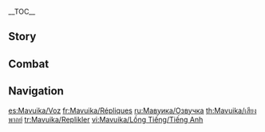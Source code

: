 {{CharacterTabs}}
{{LanguageTabs}}
__TOC__
==Story==
{{VO/Story
|character           = Mavuika
|language            = en
|name                = Mavuika

<!-- Hello -->
|vo_01_01_title      = Hello
|vo_01_01_file       = VO_{language}{character} Hello.ogg
|vo_01_01_tx         = With the flames to guide us across time, we took a land shrouded in darkness, and used our own blood and tears to forge it into a home. Now, our journey continues, and a new chapter awaits. As the current [[Pyro Archon]], allow me, Mavuika, to light your way forward.

<!-- Chats -->
|vo_02_01_title      = Chat: Adventures
|vo_02_01_file       = VO_{language}{character} Chat - Adventures.ogg
|vo_02_01_tx         = Exploration and trials... Heh, adventuring is right up my alley.

|vo_02_02_title      = Chat: Experience
|vo_02_02_file       = VO_{language}{character} Chat - Experience.ogg
|vo_02_02_tx         = Instead of confining themselves to the heavens, [[god]]s should broaden their horizons in the world below.

|vo_02_03_title      = Chat: Light
|vo_02_03_file       = VO_{language}{character} Chat - Light.ogg
|vo_02_03_tx         = Many insects have a compulsion to follow the light, and humans are the same &mdash; except we call that light, "hope."

<!-- Weather -->
|vo_03_01_title      = When It Snows
|vo_03_01_file       = VO_{language}{character} When It Snows.ogg
|vo_03_01_tx         = Ah, nice and cool. [[Natlan]] doesn't have places like this.

|vo_03_02_title      = When the Sun Is Out
|vo_03_02_file       = VO_{language}{character} When the Sun Is Out.ogg
|vo_03_02_tx         = Weather like this is perfect for enjoying the outdoors. Wanna go for a spin? Here, hop on.

|vo_03_03_title      = After the Rain
|vo_03_03_file       = VO_{language}{character} After the Rain.ogg
|vo_03_03_tx         = Ah, you're dripping wet. That must be uncomfortable... Let's take a break. I'll use my fire to dry you off.

|vo_03_04_title      = In the Desert
|vo_03_04_file       = VO_{language}{character} In the Desert.ogg
|vo_03_04_tx         = Sand is the natural enemy of fire and civilization. In the desert, ruins are all that remain to tell the story of the past.

<!-- Greetings -->
|vo_04_01_title      = Good Morning
|vo_04_01_file       = VO_{language}{character} Good Morning.ogg
|vo_04_01_tx         = After waking up, I always go over the plan for the day in my head... Unfortunately, sleeping in is never on the agenda.

|vo_04_02_title      = Good Afternoon
|vo_04_02_file       = VO_{language}{character} Good Afternoon.ogg
|vo_04_02_tx         = Have you had lunch? The [[Collective of Plenty]] sent over some fresh fruit &mdash; the perfect thing to round out a meal. Here, try some.

|vo_04_03_title      = Good Evening
|vo_04_03_file       = VO_{language}{character} Good Evening.ogg
|vo_04_03_tx         = Hm, so this is the proposal and approximate budget to rebuild the roads in the [[Children of Echoes]]... Oh, good evening. Is it that late already?

|vo_04_04_title      = Good Night
|vo_04_04_file       = VO_{language}{character} Good Night.ogg
|vo_04_04_tx         = Good Night! I'm going to take it easy and wrap up some work. Oh, don't worry &mdash; I see keeping busy as a great way to relax.

<!-- About -->
|vo_05_01_title      = About {character}: Hair
|vo_05_01_file       = VO_{language}{character} About {character} - Hair.ogg
|vo_05_01_tx         = Oh, my hair? Don't worry, these are friendly flames &mdash; they won't burn you or incinerate anything. Although, I think our enemies will find that it's a bad idea to play with fire, if you know what I mean.

|vo_05_02_title      = About {character}: Message
|vo_05_02_quest      = Black Stone Under a White Stone
|vo_05_02_friendship = 4
|vo_05_02_file       = VO_{language}{character} About {character} - Message.ogg
|vo_05_02_tx         = Every Pyro Archon throughout Natlan's history has left behind important knowledge and memories within the [[Sacred Flame]], for the benefit of future successors. When inherited, the sheer amount of information can impact your sense of self. So, I chose to leave behind this phrase, "Before you become one with flame, be proud of who you are now."

<!-- About Us -->
|vo_06_01_title      = About Us: Fighting Side By Side
|vo_06_01_quest      = Incandescent Ode of Resurrection
|vo_06_01_file       = VO_{language}{character} About Us - Fighting Side By Side.ogg
|vo_06_01_tx         = A plan is a reliable guide, but it's not an unchangeable or divine decree. Five hundred years ago, I could never have anticipated your arrival. But, after meeting you, I knew factoring you into my plan would be worth it. Judging from the outcome, choosing to fight by your side was unequivocally the right choice.

|vo_06_02_title      = About Us: [[Ancient Name]]s
|vo_06_02_quest      = Incandescent Ode of Resurrection
|vo_06_02_friendship = 6
|vo_06_02_file       = VO_{language}{character} About Us - Ancient Names.ogg
|vo_06_02_tx         = You may not have realized this, but your ancient name, Tumaini, will have a significant impact on Natlan for years to come. When future generations speak this name, they will think about this battle and the efforts of all our heroes. Our names &mdash; Tumaini and Kiongozi &mdash; are now linked and will live on in perpetuity.

<!-- Miscellany I -->
|vo_07_01_title      = About the [[Vision]]
|vo_07_01_friendship = 4
|vo_07_01_file       = VO_{language}{character} About the Vision.ogg
|vo_07_01_tx         = For humans, Visions and Ancient Names are both gifts from the gods, where the former bestows [[Element]]al power and the latter spiritual inspiration. However, I have always believed that no external factor is a condition for greatness &mdash; heroism comes from within.

|vo_07_02_title      = Something to Share
|vo_07_02_file       = VO_{language}{character} Something to Share.ogg
|vo_07_02_tx         = When I was little, my father told me that a barrel can only hold as much water as the shortest plank. If you want to reach your full potential, you need to be willing to become the weakest link, to acknowledge your shortcomings and learn from others. That doesn't make you a failure, it pushes you to succeed.

|vo_07_03_title      = Interesting Things
|vo_07_03_file       = VO_{language}{character} Interesting Things.ogg
|vo_07_03_tx         = [[Yumkasaur Whelp|Baby Yumkasaurs]] are incredibly cute, and my [[Saurian]] companion, [[Hitata]], was especially clingy. He used to jump into my arms the minute he saw me, even from quite a distance. My sister, [[Hine]], would get so jealous &mdash; whenever she saw Hitata run towards me, she would do the same. Before I knew it, I would have an armful of baby Saurian and baby sister at the same time, haha.
|vo_07_03_mention    = Hine

<!-- About Others -->
|vo_08_01_title      = About [[Xilonen]]
|vo_08_01_friendship = 4
|vo_08_01_file       = VO_{language}{character} About Xilonen.ogg
|vo_08_01_tx         = Xilonen is one of the best craftsmen in Natlan. She has the ability to forge Ancient Names and is well-versed in [[Secret Source]] technology. Not to mention, she never backs away from a challenge, even when it's completely uncharted territory. The process isn't without twists and turns &mdash; like design changes and other modifications &mdash; but the results speak for themselves.
|vo_08_01_mention    = Xilonen

|vo_08_02_title      = About [[Citlali]]
|vo_08_02_quest      = The Rainbow Destined to Burn
|vo_08_02_friendship = 4
|vo_08_02_file       = VO_{language}{character} About Citlali.ogg
|vo_08_02_tx         = Many people find her strange or difficult to get along with. But, this is how I see it &mdash; Citlali doesn't concern herself with trivial matters, but she's always there when it counts. I'm sure you've seen that for yourself. She's someone who can easily tunnel vision and get herself embroiled in trouble, so I try to keep certain things from her. But, she can see right through me... She's too sharp.
|vo_08_02_mention    = Citlali

|vo_08_03_title      = About [[Chasca]]
|vo_08_03_quest      = Incandescent Ode of Resurrection
|vo_08_03_friendship = 4
|vo_08_03_file       = VO_{language}{character} About Chasca.ogg
|vo_08_03_tx         = Being able to survive under the influence of [[Abyss]]al corrosion was already a miracle, but thanks to the people and Saurians of this land, she even found a reason not just to survive, but to live. I have every faith in her fortitude, but I will still do what I can to make this land a "gentler" place &mdash; even the strongest among us need a break sometimes.
|vo_08_03_mention    = Chasca

|vo_08_04_title      = About [[Ororon]]
|vo_08_04_quest      = The Rainbow Destined to Burn
|vo_08_04_friendship = 4
|vo_08_04_file       = VO_{language}{character} About Ororon.ogg
|vo_08_04_tx         = In my opinion, Ororon's true personality is very different from what he projects on the outside &mdash; like lava covered in ice. [[Masters of the Night-Wind|His tribe]] and his friends bring him peace, but his drive to protect them and his need to become a hero leave him restless. It's inadvisable to act on impulse, but these are precious qualities all the same.
|vo_08_04_mention    = Ororon

|vo_08_05_title      = About [[Iansan]]: Being Targeted
|vo_08_05_friendship = 4
|vo_08_05_file       = VO_{language}{character} About Iansan - Being Targeted.ogg
|vo_08_05_tx         = A lot of people underestimated Iansan during her first few [[Pilgrimage]]s after receiving her Ancient Name, and singled her out during the team stage as an easy target. Even though she never lost, the constant challengers drained her stamina and affected her ranking, which only made people more likely to target her...
|vo_08_05_mention    = Iansan

|vo_08_06_title      = About Iansan: Proving Yourself
|vo_08_06_friendship = 4
|vo_08_06_file       = VO_{language}{character} About Iansan - Proving Yourself.ogg
|vo_08_06_tx         = My advice to her was this &mdash; people are less likely to mess with someone whose strength is undeniable, so all she needed to do was to prove it. Well, she decided to do just that... by challenging me in the arena, hahaha. Yeah, I definitely didn't see that coming! In the end, she put up quite the fight, and no one underestimated her again.
|vo_08_06_mention    = Iansan

|vo_08_07_title      = About [[Mualani]]
|vo_08_07_quest      = Black Stone Under a White Stone
|vo_08_07_friendship = 4
|vo_08_07_file       = VO_{language}{character} About Mualani.ogg
|vo_08_07_tx         = In terms of personality, Mualani and [[Tupac]] are completely different, and yet both inherited the name, Umoja. Unity lies not in a particular action, but in a state of mind &mdash; a willingness to give your all for your nation, family and friends. But, I doubt Mualani was thinking about any of that back then. She knew one thing to be true &mdash; that [[Kachina]]'s life was worth any risk to her own.
|vo_08_07_mention    = Mualani,Tupac,Kachina

|vo_08_08_title      = About [[Kinich]]
|vo_08_08_quest      = Black Stone Under a White Stone
|vo_08_08_friendship = 4
|vo_08_08_file       = VO_{language}{character} About Kinich.ogg
|vo_08_08_tx         = In addition to the [[Turnfire]], Malipo has another meaning, "cost" or "price." It may seem less overtly heroic compared to the other Ancient Names, but in truth, Malipo teaches us to be calm and analytical &mdash; to ask the questions people may not want to hear. Without people who possess these qualities, it's just too easy for the rest of us to act on impulse and emotion, and make decisions we'll come to regret.
|vo_08_08_mention    = Kinich

|vo_08_09_title      = About [[Kachina]]
|vo_08_09_quest      = Black Stone Under a White Stone
|vo_08_09_friendship = 4
|vo_08_09_file       = VO_{language}{character} About Kachina.ogg
|vo_08_09_tx         = After you rescued Kachina from the [[Night Kingdom]], I visited her family with Chief [[Pacal]], and brought a few gifts to once again apologize for what happened. Kachina's time in the Night Kingdom left her with many scars she will have to carry into the future &mdash; scars she should never have had to bear... And for that, the fault is mine.
|vo_08_09_mention    = Kachina,Pacal

|vo_08_10_title      = About [[Varesa]]
|vo_08_10_friendship = 4
|vo_08_10_file       = VO_{language}{character} About Varesa.ogg
|vo_08_10_tx         = During the Pilgrimage, I cover all the expenses at the [[Weary Inn]], and without fail, there's always an order for a party tray for eighty. I used to assume it was someone ordering for a large group of friends, but as it turns out... Varesa ordered it all for herself.
|vo_08_10_mention    = Varesa

|vo_08_11_title      = About [[Ifa]]
|vo_08_11_friendship = 4
|vo_08_11_file       = VO_{language}{character} About Ifa.ogg
|vo_08_11_tx         = The truly great doctors often possess vast medical knowledge as well as great communication skills. And, when the patient and the doctor do not speak the same language, observation and empathy become even more important. That's why Ifa can make friends with just about anyone.<br>Suffice it to say, if someone is on bad terms with Ifa &mdash; human or saurian &mdash; I doubt the problem lies with him, haha.
|vo_08_11_mention    = Ifa

|vo_08_12_title      = About [[The Captain]]
|vo_08_12_quest      = Incandescent Ode of Resurrection
|vo_08_12_friendship = 4
|vo_08_12_file       = VO_{language}{character} About The Captain.ogg
|vo_08_12_tx         = For him, I suspect the past five hundred years felt endless. When someone is deprived of death, life becomes a journey with no end, and the human spirit easily grows weary. And yet, he managed to seize the only chance of victory to arrive at the end he sought all along. I have great respect for warriors like him.
|vo_08_12_mention    = Capitano

|vo_08_13_title      = About [[The Seven]]
|vo_08_13_quest      = Incandescent Ode of Resurrection
|vo_08_13_friendship = 4
|vo_08_13_file       = VO_{language}{character} About The Seven.ogg
|vo_08_13_tx         = To be quite honest, you likely know them better than me. However, their nations continue to survive and thrive to this day, and that would be impossible without strong leadership. Once this chapter of Natlan's history comes to a close, I plan on strengthening our relationship with other nations so that Natlan can continue to grow.

|vo_08_14_title      = About [[Yumemizuki Mizuki]]
|vo_08_14_friendship = 4
|vo_08_14_file       = VO_{language}{character} About Yumemizuki Mizuki.ogg
|vo_08_14_tx         = Ah, she left a very positive impression. When she first arrived in Natlan, I heard that she had a great deal of interest in our hot springs and spent quite some time studying their properties. But, it wasn't for profit. She was interested in their role in improving mental health. Such a pure cause deserved our support and respect.<br>Speaking of which... Is it true that the [[Ei|current Archon]] of [[Inazuma]] enjoys hot springs as well? If that's the case, I believe I've found a good starting point for our next conversation.
|vo_08_14_mention    = Yumemizuki Mizuki,Raiden Shogun,Ei

<!-- More About -->
|vo_09_01_title      = More About {character}: I
|vo_09_01_file       = VO_{language}{character} More About {character} - 01.ogg
|vo_09_01_tx         = Oh, you want to know more about me? Sure, I'm actually quite fond of telling stories. Still, I think this will be a lot more fun over a few drinks.

|vo_09_02_title      = More about {character}: II
|vo_09_02_friendship = 3
|vo_09_02_file       = VO_{language}{character} More About {character} - 02.ogg
|vo_09_02_tx         = Riding the flamestrider isn't complicated, it just takes some practice. If I want to go fast, though, I would need to install some safety components. What was that? I'm already going quite fast? Well, when I asked, this is what Xilonen told me &mdash; "It's safe enough &mdash; not like you're made of glass."
|vo_09_02_mention    = Xilonen

|vo_09_03_title      = More about {character}: III
|vo_09_03_quest      = Black Stone Under a White Stone
|vo_09_03_friendship = 4
|vo_09_03_file       = VO_{language}{character} More About {character} - 03.ogg
|vo_09_03_tx         = Of course, I also have many regrets. Thanks to my knowledge and strength, I'm an effective problem-solver, but most of the time, all people really need is companionship... I've disappointed many people in that regard, but duty stops for no one. Questioning my path will only bring more pain &mdash; I owe it to myself to stick to my convictions.

|vo_09_04_title      = More about {character}: IV
|vo_09_04_quest      = The Rainbow Destined to Burn
|vo_09_04_friendship = 5
|vo_09_04_file       = VO_{language}{character} More About {character} - 04.ogg
|vo_09_04_tx         = Unleashing the power of the divine throne bound my soul to the [[Ley Line]]s. As I rose up into the air, I could feel the passion of our warriors, the determination of our people, and the pain of our fallen... It's a scene I've witnessed once before. But, with the help of our heroes, this time it had a very different ending. That is how we know this struggle was not in vain.

|vo_09_05_title      = More about {character}: V
|vo_09_05_quest      = Incandescent Ode of Resurrection
|vo_09_05_friendship = 6
|vo_09_05_file       = VO_{language}{character} More About {character} - 05.ogg
|vo_09_05_tx         = With our triumph over the Abyss, my most important duty as Pyro Archon came to an end. Five hundred years ago, I chose to fight for a future that likely wouldn't include me &mdash; so I was prepared for that result. So, when that future actually arrived, I was at a loss... But, you've inspired me. Exploration, curiosity, and dedication to others &mdash; that's the path forward.

<!-- Miscellany II -->
|vo_10_01_title      = {character}'s Hobbies
|vo_10_01_file       = VO_{language}{character} Hobbies.ogg
|vo_10_01_tx         = Getting stronger. Completing a difficult challenge, solving a complicated puzzle, defeating a powerful enemy... I don't have a singular hobby &mdash; the sense of accomplishment is what I enjoy the most.

|vo_10_02_title      = {character}'s Troubles
|vo_10_02_file       = VO_{language}{character} Troubles.ogg
|vo_10_02_tx         = "Due to lack of popularity, all future expansions and additions to 'The Saurian Sleuth' have been suspended..." That was my favorite tabletop puzzle game. It can't be because it was too hard or the rules were too complicated, right? That doesn't make it bad... *sigh* If it comes down to sales, there's not much I can do. I hope the creator will come out with a new game. Maybe I'll write an anonymous letter to support him...

|vo_10_03_title      = Favorite Food
|vo_10_03_file       = VO_{language}{character} Favorite Food.ogg
|vo_10_03_tx         = Even when it comes to the simplest home-cooked meals, every family has their own recipe, and the flavor can change a lot. I've tried a bunch of different stews around the [[Stadium of the Sacred Flame|Stadium]], each unique and delicious in its own way. But, if I'm cooking for myself, I still prefer my family recipe.

|vo_10_04_title      = Least Favorite Food
|vo_10_04_file       = VO_{language}{character} Least Favorite Food.ogg
|vo_10_04_tx         = I like most ingredients, but I don't really appreciate dishes that are more form than substance, like a full course dinner that will take three whole hours to get through... I respect culinary innovation, of course, but I prefer to spend my time on something more productive.

<!-- Receiving a Gift -->
|vo_11_01_title      = Receiving a Gift: I
|vo_11_01_file       = VO_{language}{character} Receiving a Gift - 01.ogg
|vo_11_01_tx         = Just what I like, thank you. Do you have the recipe? I'd love to learn.

|vo_11_02_title      = Receiving a Gift: II
|vo_11_02_file       = VO_{language}{character} Receiving a Gift - 02.ogg
|vo_11_02_tx         = Not bad overall, but there's still room for improvement.

|vo_11_03_title      = Receiving a Gift: III
|vo_11_03_file       = VO_{language}{character} Receiving a Gift - 03.ogg
|vo_11_03_tx         = Oh, it's surprisingly edible. Definitely not as bad as it looks.

<!-- Birthday -->
|vo_12_01_title      = Birthday
|vo_12_01_file       = VO_{language}{character} Birthday.ogg
|vo_12_01_tx         = Starting from today, you should write down all your accomplishments on a piece of paper. Then, when you take it out on your next birthday, you'll have a gift from yourself! That way, you'll never forget how amazing you are. Happy Birthday, {{Traveler}}.

<!-- Feelings About Ascension -->
|vo_13_01_title      = Feelings About Ascension: Intro
|vo_13_01_ascension  = 1
|vo_13_01_file       = VO_{language}{character} Feelings About Ascension - 01.ogg
|vo_13_01_tx         = Perfect! I feel nice and loose.

|vo_13_02_title      = Feelings About Ascension: Building Up
|vo_13_02_ascension  = 2
|vo_13_02_file       = VO_{language}{character} Feelings About Ascension - 02.ogg
|vo_13_02_tx         = I can feel myself getting stronger. But, my power doesn't stop here.

|vo_13_03_title      = Feelings About Ascension: Climax
|vo_13_03_ascension  = 4
|vo_13_03_file       = VO_{language}{character} Feelings About Ascension - 03.ogg
|vo_13_03_tx         = My fire grows hotter, and my body and spirit more aligned. This power shall allow me to fulfill all my duties as a leader.

|vo_13_04_title      = Feelings About Ascension: Conclusion
|vo_13_04_ascension  = 6
|vo_13_04_file       = VO_{language}{character} Feelings About Ascension - 04.ogg
|vo_13_04_tx         = Ever since we met, my power has grown by leaps and bounds. Though different missions drive us forward, a shared sense of duty and justice binds us together. Your help to Natlan is immeasurable, and I am more grateful than words can say.
}}

==Combat==
{{Combat VO
|character           = Mavuika
|language            = en

<!-- Elemental Skill -->
|skill_1_tx          = Light it up.
|skill_2_tx          = Burn it down!
|skill_3_tx          = Rise with the sun.
|skill_4_tx          = Rev the engines!
|skill_5_tx          = Full throttle!
|skill_6_tx          = Try and stop me.
|skill_7_tx          = ''(Normal Attack)''
|skill_7_file        = Elemental Skill 1 Normal Attack 01,Elemental Skill 1 Normal Attack 02,Elemental Skill 1 Normal Attack 03,Elemental Skill 1 Normal Attack 04,Elemental Skill 1 Normal Attack 05,Elemental Skill 1 Normal Attack 5 01, Elemental Skill 1 Normal Attack 5 02, Elemental Skill 1 Normal Attack 06
|skill_8_tx          = ''(Heavy Attack)''
|skill_8_file        = Elemental Skill 1 Heavy Attack 01,Elemental Skill 1 Heavy Attack 02

<!-- Elemental Burst -->
|burst_1_tx          = Light of the blazing sun!
|burst_2_tx          = Wrath from the skies!
|burst_3_tx          = Pyroclastic surge!

<!-- Sprint Start -->
|sprint-s_1_file     = Sprint Start 01,Sprint Start 02,Sprint Start 03

<!-- Deploying Wind Glider -->
|glider_1_file       = Deploying Wind Glider 01,Deploying Wind Glider 02,Deploying Wind Glider 03

<!-- Opening Treasure Chest -->
|chest_1_tx          = The rewards of an adventure worth remembering.
|chest_2_tx          = Ah, something to add to my collection.
|chest_3_tx          = Hey, not a bad haul.

<!-- Low HP -->
|low-hp_1_tx         = No more mistakes.
|low-hp_2_tx         = Switching gears.
|low-hp_3_tx         = Time to buckle down.

<!-- Ally Low HP -->
|ally-low-hp_1_tx    = Leave the fighting to me.
|ally-low-hp_2_tx    = Take a breather.

<!-- Fallen -->
|fallen_1_tx         = The flame... burns on...
|fallen_2_tx         = The end... of our legacy...
|fallen_3_tx         = Is this... our fate?

<!-- Light Hit Taken -->
|hit-l_1_file        = Light Hit Taken 01,Light Hit Taken 02,Light Hit Taken 03,Light Hit Taken 04,Light Hit Taken 05,Light Hit Taken 06

<!-- Heavy Hit Taken -->
|hit-h_1_tx          = Not bad.
|hit-h_2_file        = Heavy Hit Taken 02,Heavy Hit Taken 03,Heavy Hit Taken 04,Heavy Hit Taken 05,Heavy Hit Taken 06

<!-- Joining Party -->
|join_1_tx           = Archon reporting for battle.
|join_2_tx           = Any time, any place.
|join_3_tx           = Ready to ride.

<!-- Character Idles -->
|idle_1_file         = 

<!-- Light Attack -->
|atk-l_1_file        = Light Attack 01,Light Attack 02,Light Attack 03,Light Attack 04,Light Attack 05,Light Attack 06,Light Attack 07

<!-- Mid Attack -->
|atk-m_1_file        = Mid Attack 01,Mid Attack 02,Mid Attack 03

<!-- Heavy Attack -->
|atk-h_1_file        = Heavy Attack 01,Heavy Attack 02,Heavy Attack 03,Heavy Attack 04,Heavy Attack 05,Heavy Attack 06

<!-- Climbing -->
|climb_1_file        = Climbing 01,Climbing 02,Climbing 03

<!-- Climbing Breath -->
|climb-b_1_file      = Climbing Breath 01,Climbing Breath 02,Climbing Breath 03

<!-- Jumping -->
|jump_1_file         = Jumping 01,Jumping 02,Jumping 03,Jumping 04,Jumping 05

<!-- Nightsoul Transmission -->
|nightsoul_1_actual_tx = Let's ride.
}}

==Navigation==
{{Character Navbox|VO}}

[[es:Mavuika/Voz]]
[[fr:Mavuika/Répliques]]
[[ru:Мавуика/Озвучка]]
[[th:Mavuika/เสียงพากย์]]
[[tr:Mavuika/Replikler]]
[[vi:Mavuika/Lồng Tiếng/Tiếng Anh]]